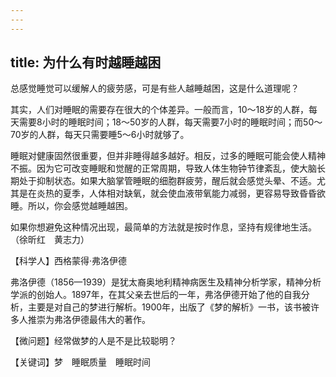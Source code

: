 ```yaml
---
---
---
```

title: 为什么有时越睡越困
---




总感觉睡觉可以缓解人的疲劳感，可是有些人越睡越困，这是什么道理呢？

其实，人们对睡眠的需要存在很大的个体差异。一般而言，10～18岁的人群，每天需要8小时的睡眠时间；18～50岁的人群，每天需要7小时的睡眠时间；而50～70岁的人群，每天只需要睡5～6小时就够了。

睡眠对健康固然很重要，但并非睡得越多越好。相反，过多的睡眠可能会使人精神不振。因为它可改变睡眠和觉醒的正常周期，导致人体生物钟节律紊乱，使大脑长期处于抑制状态。如果大脑掌管睡眠的细胞群疲劳，醒后就会感觉头晕、不适。尤其是在炎热的夏季，人体相对缺氧，就会使血液带氧能力减弱，更容易导致昏昏欲睡。所以，你会感觉越睡越困。

如果你想避免这种情况出现，最简单的方法就是按时作息，坚持有规律地生活。（徐昕红　黄志力）





【科学人】西格蒙得·弗洛伊德



弗洛伊德（1856—1939）是犹太裔奥地利精神病医生及精神分析学家，精神分析学派的创始人。1897年，在其父亲去世后的一年，弗洛伊德开始了他的自我分析，主要是对自己的梦进行解析。1900年，出版了《梦的解析》一书，该书被许多人推崇为弗洛伊德最伟大的著作。

【微问题】经常做梦的人是不是比较聪明？

【关键词】梦　睡眠质量　睡眠时间
